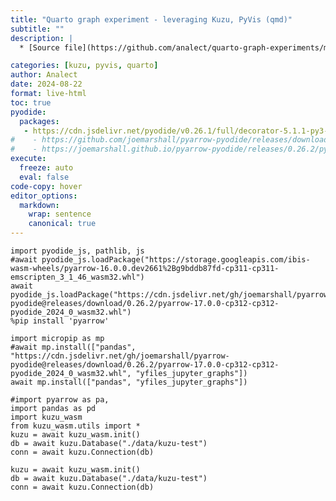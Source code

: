 ```yaml
---
title: "Quarto graph experiment - leveraging Kuzu, PyVis (qmd)"
subtitle: ""
description: |
  * [Source file](https://github.com/analect/quarto-graph-experiments/main/docs/demo/kuzu-use.qmd)

categories: [kuzu, pyvis, quarto]
author: Analect
date: 2024-08-22
format: live-html
toc: true
pyodide:
  packages:
   - https://cdn.jsdelivr.net/pyodide/v0.26.1/full/decorator-5.1.1-py3-none-any.whl
#    - https://github.com/joemarshall/pyarrow-pyodide/releases/download/0.26.2/pyarrow-17.0.0-cp312-cp312-pyodide_2024_0_wasm32.whl
#    - https://joemarshall.github.io/pyarrow-pyodide/releases/0.26.2/pyarrow-17.0.0-cp312-cp312-pyodide_2024_0_wasm32.whl
execute:
  freeze: auto
  eval: false
code-copy: hover
editor_options:
  markdown:
    wrap: sentence
    canonical: true
---
```


```pyodide
import pyodide_js, pathlib, js
#await pyodide_js.loadPackage("https://storage.googleapis.com/ibis-wasm-wheels/pyarrow-16.0.0.dev2661%2Bg9bddb87fd-cp311-cp311-emscripten_3_1_46_wasm32.whl")
await pyodide_js.loadPackage("https://cdn.jsdelivr.net/gh/joemarshall/pyarrow-pyodide@releases/download/0.26.2/pyarrow-17.0.0-cp312-cp312-pyodide_2024_0_wasm32.whl")
%pip install 'pyarrow'
```


```pyodide
import micropip as mp
#await mp.install(["pandas", "https://cdn.jsdelivr.net/gh/joemarshall/pyarrow-pyodide@releases/download/0.26.2/pyarrow-17.0.0-cp312-cp312-pyodide_2024_0_wasm32.whl", "yfiles_jupyter_graphs"])
await mp.install(["pandas", "yfiles_jupyter_graphs"])

#import pyarrow as pa,
import pandas as pd
import kuzu_wasm
from kuzu_wasm.utils import *
kuzu = await kuzu_wasm.init()
db = await kuzu.Database("./data/kuzu-test")
conn = await kuzu.Connection(db)
```


```pyodide
kuzu = await kuzu_wasm.init()
db = await kuzu.Database("./data/kuzu-test")
conn = await kuzu.Connection(db)
```